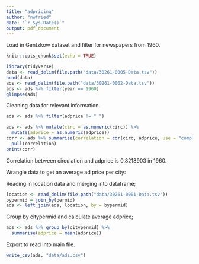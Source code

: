 ```yaml
---
title: "adpricing"
author: "nwfried"
date: "`r Sys.Date()`"
output: pdf_document
---
```

Load in Gentzkow dataset and filter for newspapers from 1960.
```r
knitr::opts_chunk$set(echo = TRUE)
```
```r
library(tidyverse)
data <- read_delim(file.path("data/30261-0005-Data.tsv"))
head(data)
ads <- read_delim(file.path("data/30261-0002-Data.tsv"))
ads <- ads %>% filter(year == 1960)
glimpse(ads)
```
Cleaning data for relevant information.
```r
ads <- ads %>% filter(adprice != " ")
```
```r
ads <- ads %>% mutate(circ = as.numeric(circ)) %>%
  mutate(adprice = as.numeric(adprice))
corr <- ads %>% summarise(correlation = cor(circ, adprice, use = "complete.obs")) %>%
  pull(correlation)
print(corr)
```
Correlation between circulation and adprice is 0.8218903 in 1960.

Wrangle data to get an average ad price per city:

Reading in location data and merging into dataframe;
```r
location <- read_delim(file.path("data/30261-0001-Data.tsv"))
bypermid = join_by(permid)
ads <- left_join(ads, location, by = bypermid)
```
Group by citypermid and calculate average adprice;
```r
ads <- ads %>% group_by(citypermid) %>%
  summarise(adprice = mean(adprice))
```
Export to read into main file.
```r
write_csv(ads, "data/ads.csv")
```

